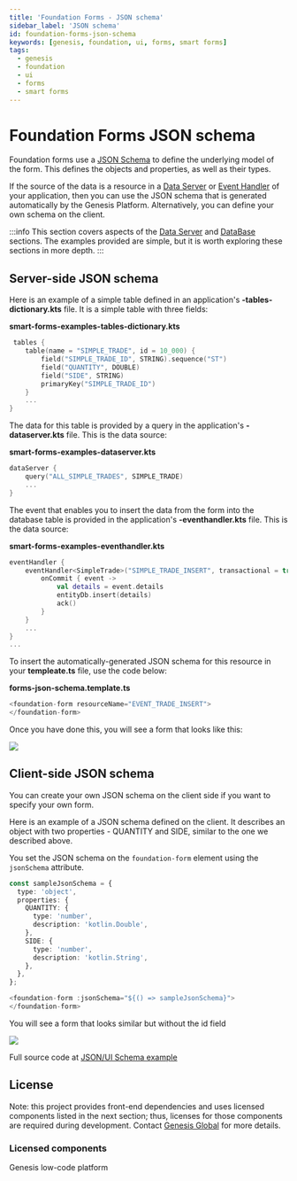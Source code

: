 ---
title: 'Foundation Forms - JSON schema'
sidebar_label: 'JSON schema'
id: foundation-forms-json-schema
keywords: [genesis, foundation, ui, forms, smart forms]
tags:
  - genesis
  - foundation
  - ui
  - forms
  - smart forms
---

# Foundation Forms JSON schema

Foundation forms use a [JSON Schema](https://json-schema.org/understanding-json-schema/about) to define the underlying model of the form. This defines the objects and properties, as well as their types.

If the source of the data is a resource in a [Data Server](/server/data-server/basics/) or [Event Handler](/server/event-handler/basics/) of your application, then you can use the JSON schema that is generated automatically by the Genesis Platform. Alternatively, you can define your own schema on the client.

:::info
This section covers aspects of the [Data Server](/server/data-server/basics/) and [DataBase](/database/) sections.
The examples provided are simple, but it is worth exploring these sections in more depth.
:::

## Server-side JSON schema

Here is an example of a simple table defined in an application's **-tables-dictionary.kts** file. It is a simple table with three fields:

**smart-forms-examples-tables-dictionary.kts**
```kts
 tables {
    table(name = "SIMPLE_TRADE", id = 10_000) {
        field("SIMPLE_TRADE_ID", STRING).sequence("ST")
        field("QUANTITY", DOUBLE)
        field("SIDE", STRING)
        primaryKey("SIMPLE_TRADE_ID")
    }
    ...
}
```

The data for this table is provided by a query in the application's **-dataserver.kts** file. This is the data source:

**smart-forms-examples-dataserver.kts**
```kts
dataServer {
    query("ALL_SIMPLE_TRADES", SIMPLE_TRADE)
    ...
}
```

The event that enables you to insert the data from the form into the database table is provided in the application's **-eventhandler.kts** file. This is the data source:

**smart-forms-examples-eventhandler.kts**
```kts
eventHandler {
    eventHandler<SimpleTrade>("SIMPLE_TRADE_INSERT", transactional = true) {
        onCommit { event ->
            val details = event.details
            entityDb.insert(details)
            ack()
        }
    }
    ...
}
...
```

To insert the automatically-generated JSON schema for this resource in your **templeate.ts** file, use the code below:

**forms-json-schema.template.ts**
```ts
<foundation-form resourceName="EVENT_TRADE_INSERT">
</foundation-form>
```

Once you have done this, you will see a form that looks like this:

![](/img/smart-forms/simple-trade-json-schema.png)

## Client-side JSON schema
You can create your own JSON schema on the client side if you want to specify your own form.

Here is an example of a JSON schema defined on the client. It describes an object with two properties - QUANTITY and SIDE, similar to the one we described above.

You set the JSON schema on the `foundation-form` element using the `jsonSchema` attribute.

```ts
const sampleJsonSchema = {
  type: 'object',
  properties: {
    QUANTITY: {
      type: 'number',
      description: 'kotlin.Double',
    },
    SIDE: {
      type: 'number',
      description: 'kotlin.String',
    },
  },
};
```

```ts
<foundation-form :jsonSchema="${() => sampleJsonSchema}">
</foundation-form>
```

You will see a form that looks similar but without the id field

![](/img/smart-forms/simple-trade-client-side-json-schema.png)

Full source code at [JSON/UI Schema example](https://github.com/genesiscommunitysuccess/form-examples/tree/main/client/src/routes/forms-json-schema)

## License

Note: this project provides front-end dependencies and uses licensed components listed in the next section; thus, licenses for those components are required during development. Contact [Genesis Global](https://genesis.global/contact-us/) for more details.

### Licensed components
Genesis low-code platform
